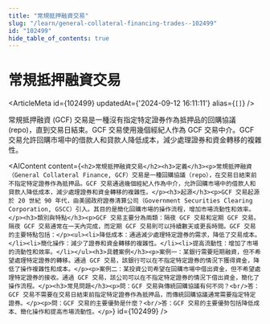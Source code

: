 ```yaml
---
title: "常規抵押融資交易"
slug: "/learn/general-collateral-financing-trades--102499"
id: "102499"
hide_table_of_contents: true
---
```



# 常規抵押融資交易

<ArticleMeta id={102499} updatedAt={'2024-09-12 16:11:11'} alias={`[]`} />
<div className='border-solid border-b border-t-0 my-4 border-[var(--ifm-color-gray-300)]' />

常規抵押融資 (GCF) 交易是一種沒有指定特定證券作為抵押品的回購協議 (repo)，直到交易日結束。GCF 交易使用幾個經紀人作為 GCF 交易中介。GCF 交易允許回購市場中的借款人和貸款人降低成本，減少處理證券和資金轉移的複雜性。

<AIContent content={`<h2>常規抵押融資交易</h2><h3>定義</h3><p>常規抵押融資（General Collateral Finance, GCF）交易是一種回購協議（repo），在交易日結束前不指定特定證券作為抵押品。GCF 交易通過幾個經紀人作為中介，允許回購市場中的借款人和貸款人降低成本，減少處理證券和資金轉移的複雜性。</p><h3>起源</h3><p>GCF 交易起源於 20 世紀 90 年代，由美國政府證券清算公司（Government Securities Clearing Corporation, GSCC）引入。其目的是簡化回購市場的操作流程，增加市場流動性和效率。</p><h3>類別與特點</h3><p>GCF 交易主要分為兩類：隔夜 GCF 交易和定期 GCF 交易。隔夜 GCF 交易通常在一天內完成，而定期 GCF 交易則可以持續數天或更長時間。GCF 交易的主要特點包括：</p><ul><li>降低成本：通過減少處理特定證券的需求，降低了交易成本。</li><li>簡化操作：減少了證券和資金轉移的複雜性。</li><li>提高流動性：增加了市場的流動性和效率。</li></ul><h3>具體案例</h3><p>案例一：某銀行需要短期融資，但不希望處理特定證券的轉移。通過 GCF 交易，該銀行可以在不指定特定證券的情況下獲得資金，降低了操作複雜性和成本。</p><p>案例二：某投資公司希望在回購市場中借出資金，但不希望處理特定證券的接收。通過 GCF 交易，該公司可以在不指定特定證券的情況下借出資金，簡化了操作流程。</p><h3>常見問題</h3><p>問：GCF 交易與傳統回購協議有何不同？<br/>答：GCF 交易不需要在交易日結束前指定特定證券作為抵押品，而傳統回購協議通常需要指定特定證券。</p><p>問：GCF 交易的主要優勢是什麼？<br/>答：GCF 交易的主要優勢包括降低成本、簡化操作和提高市場流動性。</p>`} id={102499} />
